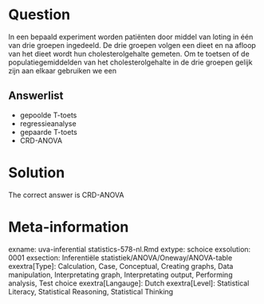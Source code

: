 Question
========

In een bepaald experiment worden patiënten door middel van loting in één van drie groepen ingedeeld. De drie groepen volgen een dieet en na afloop van het dieet wordt hun cholesterolgehalte gemeten. Om te toetsen of de populatiegemiddelden van het cholesterolgehalte in de drie groepen gelijk zijn aan elkaar gebruiken we een 

Answerlist
----------
* gepoolde T-toets
* regressieanalyse
* gepaarde T-toets
* CRD-ANOVA

Solution
========

The correct answer is  CRD-ANOVA 

Meta-information
================
exname: uva-inferential statistics-578-nl.Rmd 
extype: schoice 
exsolution: 0001 
exsection: Inferentiële statistiek/ANOVA/Oneway/ANOVA-table
exextra[Type]: Calculation, Case, Conceptual, Creating graphs, Data manipulation, Interpretating graph, Interpretating output, Performing analysis, Test choice 
exextra[Langauge]: Dutch 
exextra[Level]: Statistical Literacy, Statistical Reasoning, Statistical Thinking 
